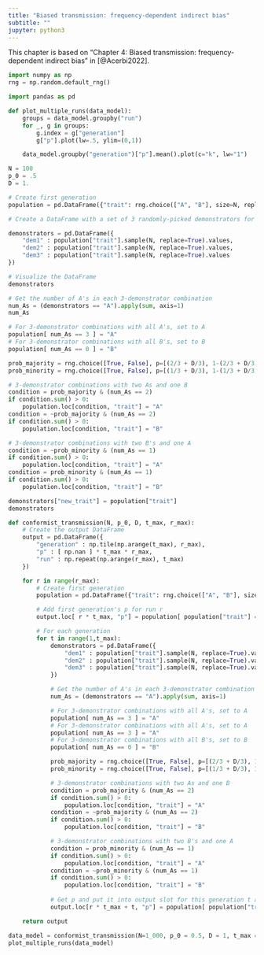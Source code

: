 ```yaml
---
title: "Biased transmission: frequency-dependent indirect bias"
subtitle: ""
jupyter: python3
---
```


:::{.callout-note}
This chapter is based on "Chapter 4: Biased transmission: frequency-dependent indirect bias" in [@Acerbi2022].
:::

```python
import numpy as np 
rng = np.random.default_rng()

import pandas as pd
```

```python
def plot_multiple_runs(data_model):
    groups = data_model.groupby("run")
    for _, g in groups:
        g.index = g["generation"]
        g["p"].plot(lw=.5, ylim=(0,1))

    data_model.groupby("generation")["p"].mean().plot(c="k", lw="1")
```

```python
N = 100
p_0 = .5
D = 1.
```

```python
# Create first generation
population = pd.DataFrame({"trait": rng.choice(["A", "B"], size=N, replace=True, p=[p_0, 1-p_0])})
```

```python
# Create a DataFrame with a set of 3 randomly-picked demonstrators for each agent

demonstrators = pd.DataFrame({
    "dem1" : population["trait"].sample(N, replace=True).values,
    "dem2" : population["trait"].sample(N, replace=True).values,
    "dem3" : population["trait"].sample(N, replace=True).values
})
```

```python
# Visualize the DataFrame
demonstrators
```

```python
# Get the number of A's in each 3-demonstrator combination
num_As = (demonstrators == "A").apply(sum, axis=1)
num_As
```

```python
# For 3-demonstrator combinations with all A's, set to A
population[ num_As == 3 ] = "A"
# For 3-demonstrator combinations with all B's, set to B
population[ num_As == 0 ] = "B"
```

```python
prob_majority = rng.choice([True, False], p=[(2/3 + D/3), 1-(2/3 + D/3)], size=N, replace=True)
prob_minority = rng.choice([True, False], p=[(1/3 + D/3), 1-(1/3 + D/3)], size=N, replace=True)
```

```python
# 3-demonstrator combinations with two As and one B
condition = prob_majority & (num_As == 2)
if condition.sum() > 0:
    population.loc[condition, "trait"] = "A"
condition = ~prob_majority & (num_As == 2)
if condition.sum() > 0:
    population.loc[condition, "trait"] = "B"

# 3-demonstrator combinations with two B's and one A
condition = ~prob_minority & (num_As == 1)
if condition.sum() > 0:
    population.loc[condition, "trait"] = "A"
condition = prob_minority & (num_As == 1)
if condition.sum() > 0:
    population.loc[condition, "trait"] = "B"
```

```python
demonstrators["new_trait"] = population["trait"]
demonstrators
```

```python
def conformist_transmission(N, p_0, D, t_max, r_max):
    # Create the output DataFrame
    output = pd.DataFrame({
        "generation" : np.tile(np.arange(t_max), r_max),
        "p" : [ np.nan ] * t_max * r_max,
        "run" : np.repeat(np.arange(r_max), t_max)
    })

    for r in range(r_max):
        # Create first generation
        population = pd.DataFrame({"trait": rng.choice(["A", "B"], size=N, replace=True, p=[p_0, 1 - p_0])})

        # Add first generation's p for run r
        output.loc[ r * t_max, "p"] = population[ population["trait"] == "A" ].shape[0] / N

        # For each generation 
        for t in range(1,t_max):
            demonstrators = pd.DataFrame({
                "dem1" : population["trait"].sample(N, replace=True).values,
                "dem2" : population["trait"].sample(N, replace=True).values,
                "dem3" : population["trait"].sample(N, replace=True).values
            })

            # Get the number of A's in each 3-demonstrator combination
            num_As = (demonstrators == "A").apply(sum, axis=1)

            # For 3-demonstrator combinations with all A's, set to A
            population[ num_As == 3 ] = "A"
            # For 3-demonstrator combinations with all A's, set to A
            population[ num_As == 3 ] = "A"
            # For 3-demonstrator combinations with all B's, set to B
            population[ num_As == 0 ] = "B"

            prob_majority = rng.choice([True, False], p=[(2/3 + D/3), 1-(2/3 + D/3)], size=N, replace=True)
            prob_minority = rng.choice([True, False], p=[(1/3 + D/3), 1-(1/3 + D/3)], size=N, replace=True)

            # 3-demonstrator combinations with two As and one B
            condition = prob_majority & (num_As == 2)
            if condition.sum() > 0:
                population.loc[condition, "trait"] = "A"
            condition = ~prob_majority & (num_As == 2)
            if condition.sum() > 0:
                population.loc[condition, "trait"] = "B"

            # 3-demonstrator combinations with two B's and one A
            condition = prob_minority & (num_As == 1)
            if condition.sum() > 0:
                population.loc[condition, "trait"] = "A"
            condition = ~prob_minority & (num_As == 1)
            if condition.sum() > 0:
                population.loc[condition, "trait"] = "B"
            
            # Get p and put it into output slot for this generation t and run r
            output.loc[r * t_max + t, "p"] = population[ population["trait"] == "A" ].shape[0] / N

    return output
```

```python
data_model = conformist_transmission(N=1_000, p_0 = 0.5, D = 1, t_max = 50, r_max = 10)
plot_multiple_runs(data_model)
```


